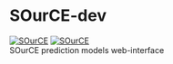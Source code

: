 # SOurCE-dev
[![SOurCE](https://img.shields.io/badge/SOurCE-0.2.7-blue.svg)](https://github.com/hvdboorn/SOurCE-dev/)
[![SOurCE](https://img.shields.io/badge/progress-19%25-red.svg)](https://github.com/hvdboorn/SOurCE-dev/)  
SOurCE prediction models web-interface
